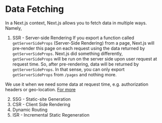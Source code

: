 # Data Fetching
In a Next.js context, Next.js allows you to fetch data in multiple ways. Namely,
1. SSR - Server-side Rendering
  If you export a function called `getServerSideProps` (Server-Side Rendering) from a page, 
  Next.js will pre-render this page on each request using the data returned by `getServerSideProps`.
  Next.js did something differently, `getServerSideProps` will be run on the server side upon user request at request time.
  So, after pre-rendering, data will be returned by `getServerSideProps`. In that sense, you can only export `getServerSideProps`
  from `/pages` and nothing more.

  We use it when we need some data at request time, e.g. authorization headers or geo-location. [For more](https://nextjs.org/docs/basic-features/data-fetching/get-server-side-props)


2. SSG - Static-site Generation
3. CSR - Client Side Rendering
4. Dynamic Routing
5. ISR - Incremental Static Regeneration


